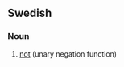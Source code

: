 ==Swedish==

===Noun===
{{infl|sv|noun}}

# [[not]] (unary negation function)

{{tbot entry|Swedish|not|2007|November}}